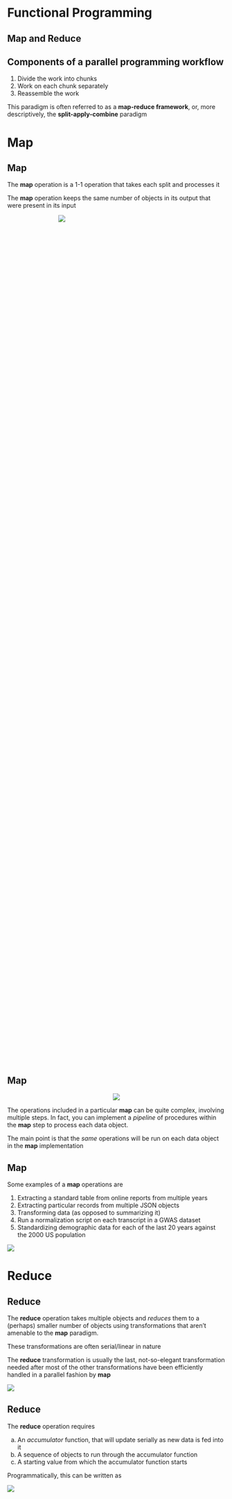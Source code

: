 
# Functional Programming {.section}

## Map and Reduce
    
## {background-image="img/parallel-time.png" background-size="contain"}


## Components of a parallel programming workflow

1. Divide the work into chunks
1. Work on each chunk separately
1. Reassemble the work

This paradigm is often referred to as a **map-reduce framework**, or, more
descriptively,  the **split-apply-combine** paradigm

## {background-image="img/split-apply-combine.png" background-size="contain"}

## {background-image="img/split-apply-combine-2.png" background-size="contain"}

# Map {.section}

## Map

The **map** operation is a 1-1 operation that takes each split and processes it

The **map** operation keeps the same number of objects in its output that were present in its input

::: {style="text-align: center; width: 50%; height: 50%"}
![](img/map1.png)
:::

## Map

::: {style="text-align: center; width: 80%, height: 80%"}
![](img/map2.png)
:::

The operations included in a particular **map** can be quite complex, involving multiple steps. In fact, you can implement a _pipeline_ of procedures within the **map** step to process each data object.

The main point is that the _same_ operations will be run on each data object in the **map** implementation

## Map

Some examples of a **map** operations are

1. Extracting a standard table from online reports from multiple years
1. Extracting particular records from multiple JSON objects
1. Transforming data (as opposed to summarizing it)
1. Run a normalization script on each transcript in a GWAS dataset
1. Standardizing demographic data for each of the last 20 years against the 2000 US population

::: {.imgcenter .imghalf}
![](img/map3.png)
:::

# Reduce {.section}

## Reduce

The **reduce** operation takes multiple objects and _reduces_ them to a (perhaps) smaller number of objects using transformations that aren't amenable to the **map** paradigm.

These transformations are often serial/linear in nature

The **reduce** transformation is usually the last, not-so-elegant transformation needed after most of the other transformations have been efficiently handled in a parallel fashion by **map**

::: {.imgcenter .imghalf}
![](img/reduce2.png)
:::


## Reduce

The **reduce** operation requires

<ol type='a'>
<li> An <i>accumulator</i> function, that will update serially as new data is fed into it
<li> A sequence of objects to run through the accumulator function
<li> A starting value from which the accumulator function starts
</ol>

Programmatically, this can be written as

::: {.imgcenter style="width: 80%; height:80%;"}
![](img/reduce3.png)
:::


## Reduce

The **reduce** operation works serially from "left" to "right", passing each object successively through the accumulator function.

For example, if we were to add successive numbers with a function called `add`...

::: {.imgcenter style="width: 80%; height: 80%;"}
![](img/reduce4.png)
:::

## Reduce

Some examples:

1. Finding the common elements (_intersection_) of a large number of sets
1. Computing a table of group-wise summaries
1. Filtering
1. Tabulating


# Map & Reduce {.section}

## map-reduce

Combining the **map** and **reduce** operations creates a powerful pipeline that can handle a diverse range of problems in the Big Data context

::: {.imgcenter .imghalf}
![](img/mr1.png)
:::


# Parallelization and map-reduce {.section}

## Parallelization and map-reduce are bed-mates

::: {.imgcenter style="width: 80%; height: 80%;"}
![](img/pmr1.png)
:::

::: {.fragment}

One of the issues here is, how to split the data in a "good" manner so that the map-reduce framework works well

:::
